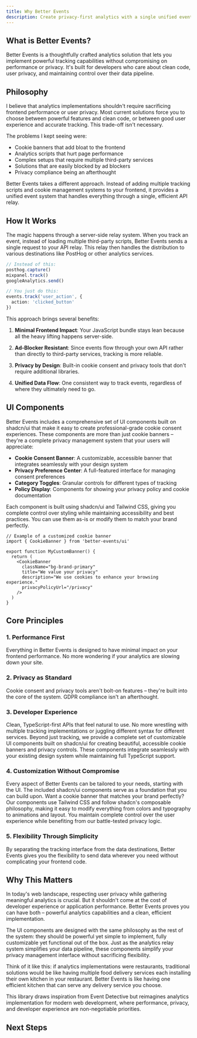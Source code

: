 ```yaml
---
title: Why Better Events
description: Create privacy-first analytics with a single unified event system that just works.
---
```


## What is Better Events?

Better Events is a thoughtfully crafted analytics solution that lets you implement powerful tracking capabilities without compromising on performance or privacy. It's built for developers who care about clean code, user privacy, and maintaining control over their data pipeline.

## Philosophy

I believe that analytics implementations shouldn't require sacrificing frontend performance or user privacy. Most current solutions force you to choose between powerful features and clean code, or between good user experience and accurate tracking. This trade-off isn't necessary.

The problems I kept seeing were:

- Cookie banners that add bloat to the frontend
- Analytics scripts that hurt page performance
- Complex setups that require multiple third-party services
- Solutions that are easily blocked by ad blockers
- Privacy compliance being an afterthought

Better Events takes a different approach. Instead of adding multiple tracking scripts and cookie management systems to your frontend, it provides a unified event system that handles everything through a single, efficient API relay.

## How It Works

The magic happens through a server-side relay system. When you track an event, instead of loading multiple third-party scripts, Better Events sends a single request to your API relay. This relay then handles the distribution to various destinations like PostHog or other analytics services.

```typescript
// Instead of this:
posthog.capture()
mixpanel.track()
googleAnalytics.send()

// You just do this:
events.track('user_action', {
  action: 'clicked_button'
})
```

This approach brings several benefits:

1. **Minimal Frontend Impact**: Your JavaScript bundle stays lean because all the heavy lifting happens server-side.

2. **Ad-Blocker Resistant**: Since events flow through your own API rather than directly to third-party services, tracking is more reliable.

3. **Privacy by Design**: Built-in cookie consent and privacy tools that don't require additional libraries.

4. **Unified Data Flow**: One consistent way to track events, regardless of where they ultimately need to go.

## UI Components

Better Events includes a comprehensive set of UI components built on shadcn/ui that make it easy to create professional-grade cookie consent experiences. These components are more than just cookie banners – they're a complete privacy management system that your users will appreciate:

- **Cookie Consent Banner**: A customizable, accessible banner that integrates seamlessly with your design system
- **Privacy Preference Center**: A full-featured interface for managing consent preferences
- **Category Toggles**: Granular controls for different types of tracking
- **Policy Display**: Components for showing your privacy policy and cookie documentation

Each component is built using shadcn/ui and Tailwind CSS, giving you complete control over styling while maintaining accessibility and best practices. You can use them as-is or modify them to match your brand perfectly.

```tsx
// Example of a customized cookie banner
import { CookieBanner } from 'better-events/ui'

export function MyCustomBanner() {
  return (
    <CookieBanner 
      className="bg-brand-primary"
      title="We value your privacy"
      description="We use cookies to enhance your browsing experience."
      privacyPolicyUrl="/privacy"
    />
  )
}
```

## Core Principles

### 1. Performance First
Everything in Better Events is designed to have minimal impact on your frontend performance. No more wondering if your analytics are slowing down your site.

### 2. Privacy as Standard
Cookie consent and privacy tools aren't bolt-on features – they're built into the core of the system. GDPR compliance isn't an afterthought.

### 3. Developer Experience
Clean, TypeScript-first APIs that feel natural to use. No more wrestling with multiple tracking implementations or juggling different syntax for different services. Beyond just tracking, we provide a complete set of customizable UI components built on shadcn/ui for creating beautiful, accessible cookie banners and privacy controls. These components integrate seamlessly with your existing design system while maintaining full TypeScript support.

### 4. Customization Without Compromise
Every aspect of Better Events can be tailored to your needs, starting with the UI. The included shadcn/ui components serve as a foundation that you can build upon. Want a cookie banner that matches your brand perfectly? Our components use Tailwind CSS and follow shadcn's composable philosophy, making it easy to modify everything from colors and typography to animations and layout. You maintain complete control over the user experience while benefiting from our battle-tested privacy logic.

### 5. Flexibility Through Simplicity
By separating the tracking interface from the data destinations, Better Events gives you the flexibility to send data wherever you need without complicating your frontend code.

## Why This Matters

In today's web landscape, respecting user privacy while gathering meaningful analytics is crucial. But it shouldn't come at the cost of developer experience or application performance. Better Events proves you can have both – powerful analytics capabilities and a clean, efficient implementation.

The UI components are designed with the same philosophy as the rest of the system: they should be powerful yet simple to implement, fully customizable yet functional out of the box. Just as the analytics relay system simplifies your data pipeline, these components simplify your privacy management interface without sacrificing flexibility.

Think of it like this: if analytics implementations were restaurants, traditional solutions would be like having multiple food delivery services each installing their own kitchen in your restaurant. Better Events is like having one efficient kitchen that can serve any delivery service you choose.

This library draws inspiration from Event Detective but reimagines analytics implementation for modern web development, where performance, privacy, and developer experience are non-negotiable priorities.
## Next Steps
<Cards>
  <Card title="Learn on how to get started" href="/components/installation" />
  <Card title="Install Our Components" href="/components/cookie-popup" />
</Cards>
